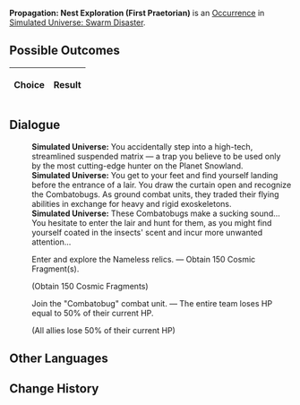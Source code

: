 {{Simulated Universe Event Infobox
|title         = Propagation: Nest Exploration (First Praetorian)
|image         = Random Event 4.png
|type          =
|domains_su    = 
|domains_ext   = 
|domains_swarm = Swarm
|domains_gng   = 
|requirements  =
|prev          = {{tx}}
|next          = {{tx}}
|indexRewards  =
|characters    = 
}}
'''Propagation: Nest Exploration (First Praetorian)''' is an [[Simulated Universe/Occurrence|Occurrence]] in [[Simulated Universe: Swarm Disaster]].

==Possible Outcomes==
{| class="article-table"
!Choice
!Result

|}

<!--
==Gameplay Notes==

-->
==Dialogue==
{{Dialogue Start}}
:'''Simulated Universe:''' You accidentally step into a high-tech, streamlined suspended matrix &mdash; a trap you believe to be used only by the most cutting-edge hunter on the Planet Snowland.
:'''Simulated Universe:''' You get to your feet and find yourself landing before the entrance of a lair. You draw the curtain open and recognize the Combatobugs. As ground combat units, they traded their flying abilities in exchange for heavy and rigid exoskeletons.
:'''Simulated Universe:''' These Combatobugs make a sucking sound... You hesitate to enter the lair and hunt for them, as you might find yourself coated in the insects' scent and incur more unwanted attention...
:{{DIcon|Star}} Enter and explore the Nameless relics. &mdash; Obtain 150 Cosmic Fragment(s).
:;(Obtain 150 Cosmic Fragments)
:{{DIcon|Star}} Join the "Combatobug" combat unit. &mdash; The entire team loses HP equal to 50% of their current HP.
:;(All allies lose 50% of their current HP)
{{Dialogue End}}

==Other Languages==
{{Other Languages
|en   = Propagation: Nest Exploration (First Praetorian)
|zhs  = 繁育•虫巢探险（一级卫戍）
|zht  = 繁育•蟲巢探險（一級衛戍）
|ja   = {{Rubi|繁殖|はんしょく}}・{{Rubi|虫|むし}}の{{Rubi|巣|す}}{{Rubi|探険|たんけん}}（{{Rubi|一級守備|いっきゅうしゅび}}）
|ko   = 번식•곤충집 탐험(1급 경비)
|es   = Propagación: Exploración del nido (primer pretoriano)
|fr   = Exploration du nid de la Propagation (premier prétorien)
|ru   = Распространение: Экспедиция по гнезду (гарнизон ур. 1)
|th   = แพร่พันธุ์: สำรวจรังแมลง (กองกำลังระดับ 1)
|vi   = Sinh Sôi - Khám Phá Ổ Côn Trùng (Cảnh Vệ Cấp 1)
|de   = Die Ausbreitung: Nesterkundung (Garnisonsstufe 1)
|id   = Propagation: Eksplorasi Sarang Serangga (Garnisun Tingkat 1)
|pt   = Propagação: Exploração de Ninho (Primeiro Pretoriano)
}}

==Change History==
{{Change History|1.3}}
